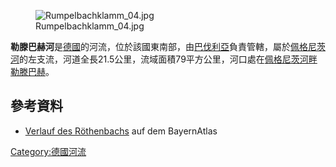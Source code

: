 {{Coord|49|29|10.56|N|11|14|4.00|E|display=title}}
[[Image:Rumpelbachklamm_04.jpg|right]]

'''勒滕巴赫河'''是[[德國|德國]]的河流，位於該國東南部，由[[巴伐利亞|巴伐利亞]]負責管轄，屬於[[佩格尼茨河|佩格尼茨河]]的左支流，河道全長21.5公里，流域面積79平方公里，河口處在[[佩格尼茨河畔勒滕巴赫|佩格尼茨河畔勒滕巴赫]]。

==參考資料==
* [http://geoportal.bayern.de/bayernatlas/default?lon=4448272.0&lat=5478000.0&zoom=8&base=951 Verlauf des Röthenbachs] auf dem BayernAtlas

{{Germany-geo-stub}}
[[Category:德國河流|Category:德國河流]]